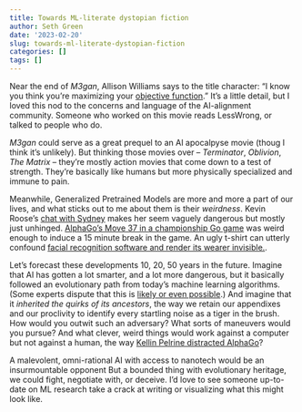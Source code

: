```yaml
---
title: Towards ML-literate dystopian fiction
author: Seth Green
date: '2023-02-20'
slug: towards-ml-literate-dystopian-fiction
categories: []
tags: []
---
```


Near the end of _M3gan_, Allison Williams says to  the title character: "I know you think you’re maximizing your [objective function](http://kronosapiens.github.io/blog/2017/03/28/objective-functions-in-machine-learning.html)." It's a little detail, but I loved this nod to the concerns and language of the AI-alignment community. Someone who worked on this movie reads LessWrong, or talked to people who do. 

_M3gan_ could serve as a great prequel to an AI apocalpyse movie (thoug I think it's unlikely). But thinking those movies over -- _Terminator_, _Oblivion_, _The Matrix_ -- they're mostly action movies that come down to a test of strength. They're basically like humans but more physically specialized and immune to pain.  

Meanwhile, Generalized Pretrained Models are more and more a part of our lives, and what sticks out to me about them is their _weirdness_. Kevin Roose's [chat with Sydney](https://www.nytimes.com/2023/02/17/opinion/letters/bing-chatbot-kevin-roose.html) makes her seem vaguely dangerous but mostly just unhinged. [AlphaGo's Move 37 in a championship Go game](https://www.wired.com/2016/03/two-moves-alphago-lee-sedol-redefined-future/) was weird enough to induce a 15 minute break in the game. An ugly t-shirt can utterly confound [facial recognition software and render its wearer invisible.](https://www.wired.co.uk/article/facial-recognition-t-shirt-block). 

Let's forecast these developments 10, 20, 50 years in the future. Imagine that AI has gotten a lot smarter, and a lot more dangerous, but it basically followed an evolutionary path from today's machine learning algorithms. (Some experts dispute that this is [likely or even possible](https://twitter.com/ylecun/status/1621805604900585472).) And imagine that it _inherited the quirks of its ancestors_, the way we retain our appendixes and our proclivity to identify every startling noise as a tiger in the brush. How would you outwit such an adversary? What sorts of maneuvers would you pursue? And what clever, weird things would work against a computer but not against a human, the way [Kellin Pelrine distracted AlphaGo](https://www.ft.com/content/175e5314-a7f7-4741-a786-273219f433a1)?

A malevolent, omni-rational AI with access to nanotech would be an insurmountable opponent But a bounded thing with evolutionary heritage, we could fight, negotiate with, or deceive. I'd love to see someone up-to-date on ML research take a crack at writing or visualizing what this might look like.